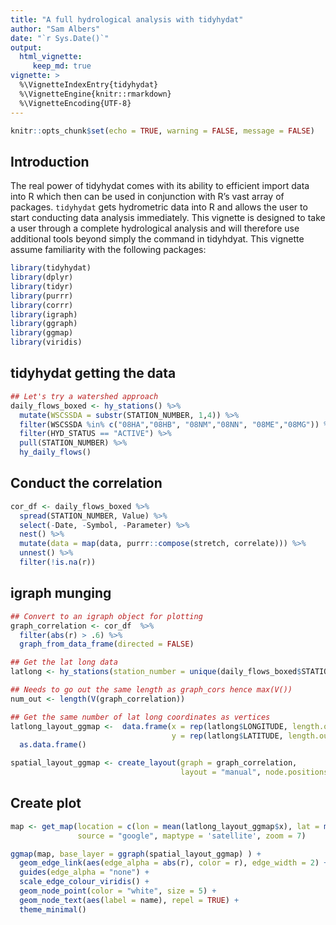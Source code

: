 ```yaml
---
title: "A full hydrological analysis with tidyhydat"
author: "Sam Albers"
date: "`r Sys.Date()`"
output:
  html_vignette:
     keep_md: true
vignette: >
  %\VignetteIndexEntry{tidyhydat}
  %\VignetteEngine{knitr::rmarkdown}
  %\VignetteEncoding{UTF-8}
---
```


```r
knitr::opts_chunk$set(echo = TRUE, warning = FALSE, message = FALSE)
```

## Introduction

The real power of tidyhydat comes with its ability to efficient import data into R which then can be used in conjunction with R's vast array of packages. `tidyhydat` gets hydrometric data into R and allows the user to start conducting data analysis immediately. This vignette is designed to take a user through a complete hydrological analysis and will therefore use additional tools beyond simply the command in tidyhdyat. This vignette assume familiarity with the following packages:

```r
library(tidyhydat)
library(dplyr)
library(tidyr)
library(purrr)
library(corrr)
library(igraph)
library(ggraph)
library(ggmap)
library(viridis)
```

## tidyhydat getting the data
```r
## Let's try a watershed approach
daily_flows_boxed <- hy_stations() %>%
  mutate(WSCSSDA = substr(STATION_NUMBER, 1,4)) %>%
  filter(WSCSSDA %in% c("08HA","08HB", "08NM","08NN", "08ME","08MG")) %>%
  filter(HYD_STATUS == "ACTIVE") %>%
  pull(STATION_NUMBER) %>%
  hy_daily_flows()
```

## Conduct the correlation
```r
cor_df <- daily_flows_boxed %>%
  spread(STATION_NUMBER, Value) %>%
  select(-Date, -Symbol, -Parameter) %>%
  nest() %>%
  mutate(data = map(data, purrr::compose(stretch, correlate))) %>% 
  unnest() %>%
  filter(!is.na(r))
```

## igraph munging
```r
## Convert to an igraph object for plotting
graph_correlation <- cor_df  %>%
  filter(abs(r) > .6) %>%
  graph_from_data_frame(directed = FALSE)

## Get the lat long data
latlong <- hy_stations(station_number = unique(daily_flows_boxed$STATION_NUMBER)) 

## Needs to go out the same length as graph_cors hence max(V())
num_out <- length(V(graph_correlation))

## Get the same number of lat long coordinates as vertices
latlong_layout_ggmap <-  data.frame(x = rep(latlong$LONGITUDE, length.out = num_out),
                                    y = rep(latlong$LATITUDE, length.out = num_out)) %>%
  as.data.frame() 

spatial_layout_ggmap <- create_layout(graph = graph_correlation,
                                      layout = "manual", node.positions = latlong_layout_ggmap)
```

## Create plot
```r
map <- get_map(location = c(lon = mean(latlong_layout_ggmap$x), lat = mean(latlong_layout_ggmap$y)),
               source = "google", maptype = 'satellite', zoom = 7)

ggmap(map, base_layer = ggraph(spatial_layout_ggmap) ) +
  geom_edge_link(aes(edge_alpha = abs(r), color = r), edge_width = 2) +
  guides(edge_alpha = "none") +
  scale_edge_colour_viridis() +
  geom_node_point(color = "white", size = 5) +
  geom_node_text(aes(label = name), repel = TRUE) +
  theme_minimal()
```

